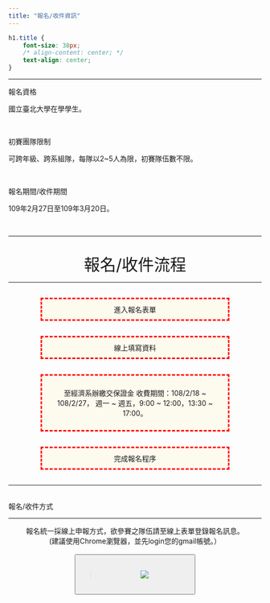 ```yaml
---
title: "報名/收件資訊"
---
```

```css
h1.title {
    font-size: 38px;
    /* align-content: center; */
    text-align: center;
}
```
___

<div class="divborder2">
<font class="highlight"> 報名資格 </font>
<p class="paragraph">
  國立臺北大學在學學生。
</p>
<br>

<font class="highlight"> 初賽團隊限制 </font>
<p class="paragraph">
  可跨年級、跨系組隊，每隊以2~5人為限，初賽隊伍數不限。 
</p>
<br>

<font class="highlight"> 報名期間/收件期間 </font>
<p class="paragraph">
  109年2月27日至109年3月20日。 
</p>
</div>
<br>

___

<br>
<center>
  <font size="6" >報名/收件流程 </font>
</center>

___

<center>
  <div style="background-color: #FDFAEE ;width:350px;padding:10px;border:3px red dashed;margin:30px;">
  進入報名表單
  </div>
  <i class="fas fa-angle-down"></i>
</center>

<center>
  <div style="background-color: #FDFAEE ;width:350px;padding:10px;border:3px red dashed;margin:30px;">
  線上填寫資料
  </div>
  <i class="fas fa-angle-down"></i>
</center>

<center>
  <div style="background-color: #FDFAEE ;width:350px;padding:10px;border:3px red dashed;margin:30px;">
 至經濟系辦繳交保證金 
 收費期間：108/2/18 ~ 108/2/27，
 週一 ~ 週五，9:00 ~ 12:00，13:30 ~ 17:00。
 
  </div>
  <i class="fas fa-angle-down"></i>
</center>

<center>
  <div style="background-color: #FDFAEE ;width:350px;padding:10px;border:3px red dashed;margin:30px;">
  完成報名程序
  </div>
</center>
___    

<br>
<div class="title">報名/收件方式 </div>
  
___
<center>
報名統一採線上申報方式，欲參賽之隊伍請至線上表單登錄報名訊息。 <br>
(建議使用Chrome瀏覽器，並先login您的gmail帳號。）
</center>
<br>
<center>
<button type="button" style="width:240px;height:80px;" onclick="location.href='https://econhackathon.ntpu.edu.tw/timeline.html'">>
<img src="https://tw.promo.yahoo.com/2017/store/0310/images/button.png" >
</button>
</center>

